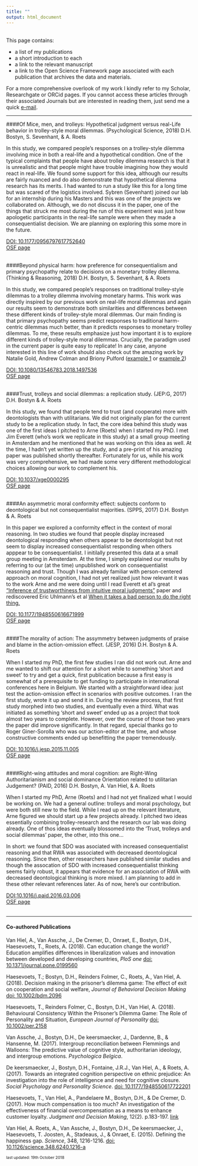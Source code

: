 ```yaml
---
title: ""
output: html_document
---
```

<br>
This page contains:  
  
-  a list of my publications  
-  a short introduction to  each  
-  a link to the relevant manuscript  
-  a link to the  Open Science Framework page associated with each publication that archives the data and materials.   
  
For a more comprehensive overlook of my work I kindly refer to my Scholar, Researchgate or ORCid pages. If you cannot access these articles through their associated Journals but are interested in reading them, just send me a quick <a href="mailto:dries.bostyn@ugent.be">e-mail</a>.

***
####Of Mice, men, and trolleys: Hypothetical judgment versus real-Life behavior in trolley-style moral dilemmas. (Psychological Science, 2018)
D.H. Bostyn, S. Sevenhant, & A. Roets

In this study, we compared people's responses on a trolley-style dilemma involving mice in both a real-life and a hypothetical condition. One of the typical complaints that people have about trolley dilemma research is that it is unrealistic and that people might have trouble imagining how they would react in real-life. We found some support for this idea, although our results are fairly nuanced and do also demonstrate that hypothetical dilemma research has its merits. I had wanted to run a study like this for a long time but was scared of the logistics involved. Sybren (Sevenhant) joined our lab for an internship during his Masters and this was one of the projects we collaborated on. Although, we do not discuss it in the paper, one of the things that struck me most during the run of this experiment was just how apologetic participants in the real-life sample were when they made a consequentialist decision. We are planning on exploring this some more in the future.

<a href="https://doi.org/10.1177/0956797617752640">DOI: 10.1177/0956797617752640</a><br>
<a href="https://osf.io/kvb99/">OSF page</a>  
&nbsp;

####Beyond physical harm: how preference for consequentialism and primary psychopathy relate to decisions on a monetary trolley dilemma. (Thinking & Reasoning, 2018)
D.H. Bostyn, S. Sevenhant, & A. Roets

In this study, we compared people's responses on traditional trolley-style dilemmas to a trolley dilemma involving monetary harms. This work was directly inspired by our previous work on real-life moral dilemmas and again our results seem to demonstrate both similarities and differences between these different kinds of trolley-style moral dilemmas. Our main finding is that primary psychopathy seems predict responses to traditional harm-centric dilemmas much better, than it predicts responses to monetary trolley dilemmas. To me, these results emphasize just how important it is to explore different kinds of trolley-style moral dilemmas. Crucially, the paradigm used in the current paper is quite easy to replicate! In any case, anyone interested in this line of work should also check out the amazing work by Natalie Gold, Andrew Colman and Briony Pulford (<a href="https://doi.org/10.1016/j.joep.2015.01.001">example 1</a> or <a href="https://doi.org/10.1017/S0266267113000205">example 2</a>)

<a href="https://doi.org/10.1080/13546783.2018.1497536">DOI: 10.1080/13546783.2018.1497536</a><br>
<a href="https://osf.io/u6x9r/">OSF page</a>  
&nbsp;

####Trust, trolleys and social dilemmas: a replication study. (JEP:G, 2017)
D.H. Bostyn & A. Roets

In this study, we found that people tend to trust (and cooperate) more with deontologists than with utilitarians. We did not originally plan for the current study to be a replication study. In fact, the core idea behind this study was one of the first ideas I pitched to Arne (Roets) when I started my PhD. I met Jim Everett (who's work we replicate in this study) at a small group meeting in Amsterdam and he mentioned that he was working on this idea as well. At the time, I hadn't yet written up the study, and a pre-print of his amazing paper was published shortly thereafter. Fortunately for us, while his work was very comprehensive, we had made some very different methodological choices allowing our work to complement his. 

<a href="https://doi.org/10.1037/xge0000295">DOI: 10.1037/xge0000295</a><br>
<a href="https://osf.io/s5bqr/">OSF page</a>  
&nbsp;

####An asymmetric moral conformity effect: subjects conform to deontological but not consequentialist majorities. (SPPS, 2017)
D.H. Bostyn & A. Roets

In this paper we explored a conformity effect in the context of moral reasoning. In two studies we found that people display increased deontological responding when others appear to be deontologist but not seem to display increased consequentialist responding when others apppear to be consequentialist. I initilally presented this data at a small group meeting in Amsterdam. At the time, I simply explained our results by referring to our (at the time) unpublished work on consequentialist reasoning and trust. Though I was already familiar with person-centered approach on moral cognition, I had not yet realized just how relevant it was to the work Arne and me were doing until I read Everett et al's great <a href="http://dx.doi.org/10.1037/xge0000165">"Inference of trustworthiness from intuitive moral judgments"</a> paper and rediscovered Eric Uhlmann's et al <a href=" https://doi.org/10.1016/j.cognition.2012.10.005"> When it takes a bad person to do the right thing.  

<a href="https://doi.org/10.1177/1948550616671999">DOI: 10.1177/1948550616671999</a><br>
<a href="https://osf.io/b5rp7/">OSF page</a>  
&nbsp;
  
####The morality of action: The assymmetry between judgments of praise and blame in the action-omission effect. (JESP, 2016)
D.H. Bostyn & A. Roets

When I started my PhD, the first few studies I ran did not work out. Arne and me wanted to shift our attention for a short while to something 'short and sweet' to try and get a quick, first publication because a first easy is somewhat of a prerequisite to get funding to participate in international conferences here in Belgium. We started with a straightforward idea: just test the action-omission effect in scenarios with positive outcomes. I ran the first study, wrote it up and send it in. During the review process, that first study morphed into two studies, and eventually even a third. What was initiated as something 'short and sweet' ended up as a project that took almost two years to complete. However, over the course of those two years the paper did improve significantly. In that regard, special thanks go to Roger Giner-Sorolla who was our action-editor at the time, and whose constructive comments ended up benefitting the paper tremendously.

<a href="https://doi.org/10.1016/j.jesp.2015.11.005">DOI: 10.1016/j.jesp.2015.11.005</a><br>
<a href="https://osf.io/9rkjt/">OSF page</a>  
&nbsp;  
  
####Right-wing attitudes and moral cognition: are Right-Wing Authoritarianism and social dominance Orientation related to utilitarian Judgement? (PAID, 2016)
D.H. Bostyn, A. Van Hiel, & A. Roets

When I started my PhD, Arne (Roets) and I had not yet finalized what I would be working on. We had a general outline: trolleys and moral psychology, but were both still new to the field. While I read up on the relevant literature, Arne figured we should start up a few projects already. I pitched two ideas essentially combining trolley-research and the research our lab was doing already. One of thos ideas eventually blossomed into the 'Trust, trolleys and social dilemmas' paper, the other, into this one... 

In short: we found that SDO was asociated with increased consequentialist reasoning and that RWA was associated with decreased deontological reasoning. Since then,  other researchers have published  similar studies and though the assocation of SDO with increased consequentialist thinking seems fairly robust, it appears that evidence for an association of RWA with decreased deontological thinking is more mixed. I am planning to add in these other relevant references later. As of now, here's our contribution.

<a href="https://doi.org/10.1016/j.paid.2016.03.006">DOI:10.1016/j.paid.2016.03.006</a><br>
<a href="https://osf.io/sne78/">OSF page</a>  
&nbsp;
  
***

#### Co-authored Publications
Van Hiel, A., Van Assche, J., De Cremer, D., Onraet, E., Bostyn, D.H., Haesevoets, T., Roets, A. (2018). Can education change the world? Education amplifies differences in liberalization values and innovation between developed and developing countries, *PloS one* <a href="https://doi.org/10.1371/journal.pone.0199560">doi: 10.1371/journal.pone.0199560</a>

Haesevoets, T.; Bostyn, D.H., Reinders Folmer, C., Roets, A., Van Hiel, A. (2018). Decision making in the prisoner's dilemma game: The effect of exit on cooperation and social welfare, *Journal of Behavioral Decision Making* <a href="https://doi.org/10.1002/bdm.2096">doi: 10.1002/bdm.2096</a>

Haesevoets, T., Reinders Folmer, C., Bostyn, D.H., Van Hiel, A. (2018). Behavioural Consistency Within the Prisoner's Dilemma Game: The Role of Personality and Situation, *European Journal of Personality* <a href="https://doi.org/10.1002/per.2158">doi: 10.1002/per.2158</a>

Van Assche, J., Bostyn, D.H., De keersmaecker, J., Dardenne, B., & Hansenne, M. (2017). Intergroup reconciliation between Flemmings and Walloons: The predictive value of cognitive style, authoritarian ideology, and intergroup emotions. *Psychologica Belgica*. 

De keersmaecker, J., Bostyn, D.H., Fontaine, J.R.J., Van Hiel, A., & Roets, A. (2017). Towards an integrated cognition perspective on ethnic prejudice: An investigation into the role of intelligence and need for cognitive closure. *Social Psychology and Personality Science*. <a href="https://doi.org/10.1177/1948550617722201">doi: 10.1177/1948550617722201</a>

Haesevoets, T.,  Van Hiel, A., Pandelaere M., Bostyn, D.H., & De Cremer, D. (2017). How much compensation is too much? An investigation of the effectiveness of financial overcompensation as a means to enhance customer loyalty. *Judgment and Decision Making*, 12(2). p.183-197. <a href="http://journal.sjdm.org/16/16929/jdm16929.html">link</a>

Van Hiel, A. Roets, A., Van Assche, J., Bostyn, D.H., De keersmaecker, J., Haesevoets, T. Joosten, A., Stadeaus, J., & Onraet, E. (2015). Defining the happiness gap. *Science*, 348, 1216-1216. <a href="https://doi.org/10.1126/science.348.6240.1216-a">doi: 10.1126/science.348.6240.1216-a</a>
 


<p style="font-size:75%;">last updated: 19th October 2018<p>

<br>
